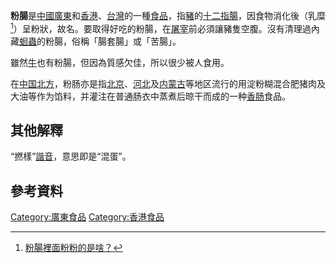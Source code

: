 {{distinguish|拉腸粉|豬腸粉}}

'''粉腸'''是[[中國|中國]][[廣東|廣東]]和[[香港|香港]]、[[台灣|台灣]]的一種[[食品|食品]]，指[[豬|豬]]的[[十二指腸|十二指腸]]，因食物消化後（乳糜<ref>[http://www.mobile01.com/topicdetail.php?f=37&t=388984 粉腸裡面粉粉的是啥？]</ref>）呈粉狀，故名。要取得好吃的粉腸，在[[屠宰|屠宰]]前必須讓豬隻空腹。沒有清理過內藏[[蛔蟲|蛔蟲]]的粉腸，俗稱「腸套腸」或「苦腸」。

雖然[[牛|牛]]也有粉腸，但因為質感欠佳，所以很少被人食用。

在[[中国北方|中国北方]]，粉肠亦是指[[北京|北京]]、[[河北|河北]]及[[内蒙古|内蒙古]]等地区流行的用淀粉糊混合肥猪肉及大油等作为馅料，并灌注在普通肠衣中蒸煮后晾干而成的一种[[香肠|香肠]]食品。

==其他解釋==
{{wiktionary|撚}}{{Main|粵語髒話}}<q>撚樣</q>[[諧音_(語言學)|諧音]]，意思即是<q>混蛋</q>。

== 參考資料 ==
{{reflist}}

{{food-stub}}

[[Category:廣東食品|Category:廣東食品]]
[[Category:香港食品|Category:香港食品]]